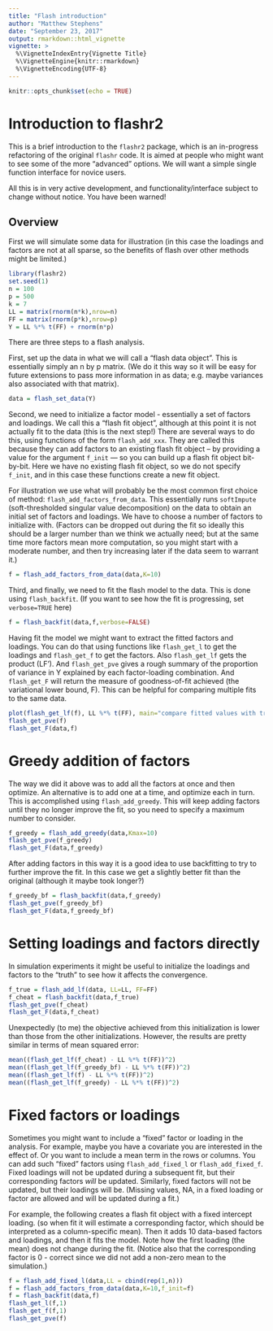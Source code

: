 ```yaml
---
title: "Flash introduction"
author: "Matthew Stephens"
date: "September 23, 2017"
output: rmarkdown::html_vignette
vignette: >
  %\VignetteIndexEntry{Vignette Title}
  %\VignetteEngine{knitr::rmarkdown}
  %\VignetteEncoding{UTF-8}
---
```



```r
knitr::opts_chunk$set(echo = TRUE)
```

# Introduction to flashr2

This is a brief introduction to the `flashr2` package, which is an
in-progress refactoring of the original `flashr` code. It is aimed
at people who might want to see some of the more "advanced" options.
We will want a simple single function interface for novice users.

All this is in very active development, and functionality/interface subject to change
without notice. You have been warned!

## Overview

First we will simulate some data for illustration (in this case the loadings
and factors are not at all sparse, so the benefits of flash over other methods might be limited.)
```r
library(flashr2)
set.seed(1)
n = 100
p = 500
k = 7
LL = matrix(rnorm(n*k),nrow=n)
FF = matrix(rnorm(p*k),nrow=p)
Y = LL %*% t(FF) + rnorm(n*p)
```


There are three steps to a flash analysis. 

First, set up the data in what we will call a "flash data object".
This is essentially simply an n by p matrix. (We do it this way so it will be easy 
for future extensions to pass more information in as data; e.g. maybe variances
also associated with that matrix).
```r
data = flash_set_data(Y)
```

Second, we need to initialize a factor model - essentially a set of factors
and loadings. We call this a "flash fit object", although at this point it is not 
actually fit to the data (this is the next step!) There are several ways to do this,
using functions of the form `flash_add_xxx`. They are called this because they
can add factors to an existing flash fit object -- by providing a value
for the argument `f_init` --- so you can build up a flash fit
object bit-by-bit. Here we have no existing flash fit object, so we do not
specify `f_init`, and in this case these functions create a new fit object.

For illustration we use what will probably be the most common first choice of method: 
`flash_add_factors_from_data`. This essentially runs
`softImpute` (soft-thresholded singular value decomposition) on the data to 
obtain an initial set of factors and loadings. We have to choose a number of factors
to initialize with. (Factors can be dropped out during the fit so ideally this
should be a larger number than we think we actually need; but at the same time
more factors mean more computation, so you might start with a moderate number, and then try increasing later if the data seem to warrant it.)
```r
f = flash_add_factors_from_data(data,K=10)
```

Third, and finally, we need to fit the flash model to the data. This is
done using `flash_backfit`. (If you want to see how the fit is progressing, set `verbose=TRUE` here)
```r
f = flash_backfit(data,f,verbose=FALSE)
```

Having fit the model we might want to extract the fitted factors and loadings.
You can do that using functions like `flash_get_l` to get the loadings and
`flash_get_f` to get the factors. Also `flash_get_lf` gets the product (LF').
And `flash_get_pve` gives a rough summary of the proportion of variance in Y 
explained by each factor-loading combination. And `flash_get_F` will return the 
measure of goodness-of-fit achieved (the variational lower bound, F). This can
be helpful for comparing multiple fits to the same data.
```r
plot(flash_get_lf(f), LL %*% t(FF), main="compare fitted values with true LF'")
flash_get_pve(f)
flash_get_F(data,f)
```

# Greedy addition of factors

The way we did it above was to add all the factors at once and then optimize.
An alternative is to add one at a time, and optimize each in turn. This is accomplished
using `flash_add_greedy`. This will keep adding factors until they no longer improve
the fit, so you need to specify a maximum number to consider.
```r
f_greedy = flash_add_greedy(data,Kmax=10)
flash_get_pve(f_greedy)
flash_get_F(data,f_greedy)
```

After adding factors in this way it is a good idea to use backfitting to try
to further improve the fit. In this case we get a slightly better fit
than the original (although it maybe took longer?)
```r
f_greedy_bf = flash_backfit(data,f_greedy)
flash_get_pve(f_greedy_bf)
flash_get_F(data,f_greedy_bf)
```

# Setting loadings and factors directly

In simulation experiments it might be useful to initialize
the loadings and factors to the "truth" to see how it affects the convergence.
```r
f_true = flash_add_lf(data, LL=LL, FF=FF)
f_cheat = flash_backfit(data,f_true)
flash_get_pve(f_cheat)
flash_get_F(data,f_cheat)
```

Unexpectedly (to me) the objective achieved from this initialization
is lower than those from the other initializations. However, the
results are pretty similar in terms of mean squared error:
```r
mean((flash_get_lf(f_cheat) - LL %*% t(FF))^2)
mean((flash_get_lf(f_greedy_bf) - LL %*% t(FF))^2)
mean((flash_get_lf(f) - LL %*% t(FF))^2)
mean((flash_get_lf(f_greedy) - LL %*% t(FF))^2)
```



# Fixed factors or loadings

Sometimes you might want to include a "fixed" factor or loading in the analysis.
For example, maybe you have a covariate you are interested in the effect of.
Or you want to include a mean term in the rows or columns. You can
add such "fixed" factors using `flash_add_fixed_l` or `flash_add_fixed_f`.
Fixed loadings will not be updated during a subsequent fit, but their corresponding
factors *will* be updated. Similarly, fixed factors will not be updated, but
their loadings will be. (Missing values, NA, in a fixed loading or factor are allowed
and will be updated during a fit.)

For example, the following creates a flash fit object with a fixed intercept loading.
(so when fit it will estimate a corresponding factor, which should be interpreted as a column-specific mean). Then it adds 10 data-based factors and loadings, and then it fits the model. Note how the first loading (the mean) does not change during the fit.
(Notice also that the corresponding factor is 0 - correct since we did not add a non-zero mean to the simulation.) 
```r
f = flash_add_fixed_l(data,LL = cbind(rep(1,n)))
f = flash_add_factors_from_data(data,K=10,f_init=f)
f = flash_backfit(data,f)
flash_get_l(f,1)
flash_get_f(f,1)
flash_get_pve(f)
```


